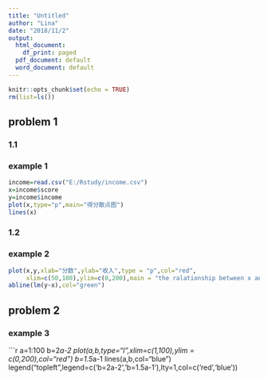 ```yaml
---
title: "Untitled"
author: "Lina"
date: "2018/11/2"
output:
  html_document:
    df_print: paged
  pdf_document: default
  word_document: default
---
```


```r
knitr::opts_chunk$set(echo = TRUE)
rm(list=ls())
```

## problem 1
### 1.1
### example 1


```r
income=read.csv("E:/Rstudy/income.csv")
x=income$score
y=income$income
plot(x,type="p",main="得分散点图")
lines(x)

```

### 1.2
### example 2 


```r
plot(x,y,xlab="分数",ylab="收入",type = "p",col="red",
     xlim=c(50,100),ylim=c(0,200),main = "the ralationship between x and y")
abline(lm(y~x),col="green")
```

## problem 2
### example 3

```r
a=1:100
b=2*a-2
plot(a,b,type="l",xlim=c(1,100),ylim = c(0,200),col="red")
b=1.5*a-1
lines(a,b,col="blue")
legend("topleft",legend=c('b=2a-2','b=1.5a-1'),lty=1,col=c('red','blue'))
